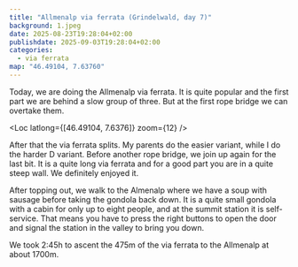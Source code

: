 ```yaml
---
title: "Allmenalp via ferrata (Grindelwald, day 7)"
background: 1.jpeg
date: 2025-08-23T19:28:04+02:00
publishdate: 2025-09-03T19:28:04+02:00
categories:
  - via ferrata
map: "46.49104, 7.63760"
---
```


Today, we are doing the Allmenalp via ferrata. It is quite popular and the first
part we are behind a slow group of three. But at the first rope bridge we can
overtake them.

<Loc latlong={[46.49104, 7.6376]} zoom={12} />

<Gallery>
  <Rimg src="1.jpeg" caption="The rock face with the via ferrata." />
  <Rimg src="4.jpeg" caption="First part of the via ferrata." />
  <Rimg src="8.jpeg" caption="The frist rope bridge." />
</Gallery>

After that the via ferrata splits. My parents do the easier variant, while I do
the harder D variant. Before another rope bridge, we join up again for the last
bit. It is a quite long via ferrata and for a good part you are in a quite steep
wall. We definitely enjoyed it.

<Pano2x src="1.jpeg" alt="View from the Allmenalp via ferrata." />

<Gallery large="true">
  <Rimg src="9.jpeg" caption="A rotating ladder in the easier variant." />
  <Rimg src="12.jpeg" alt="A rotating ladder in the easier variant." />
</Gallery>

<Gallery>
  <Rimg src="13.jpeg" caption="A short break." />
  <Rimg src="16.jpeg" caption="The harder D variant." />
  <Rimg
    src="17.jpeg"
    caption="Looking down the harder D variant towards my parents in the easier variant."
  />
  <Rimg src="18.jpeg" caption="My parents in the easier variant." />
</Gallery>

<Gallery large="true">
  <Rimg src="19.jpeg" alt="The easier variant." />
  <Rimg src="21.jpeg" alt="View from the Allmenalp via ferrata" />
</Gallery>

<Gallery>
  <Rimg src="22.jpeg" caption="Swiss flag along the harder route." />
  <Rimg src="23.jpeg" caption="Here the variants join together." />
  <Rimg src="28.jpeg" caption="The second rope bridge." />
</Gallery>

After topping out, we walk to the Almenalp where we have a soup with sausage
before taking the gondola back down. It is a quite small gondola with a cabin
for only up to eight people, and at the summit station it is self-service.
That means you have to press the right buttons to open the door and signal the
station in the valley to bring you down.

<Gallery>
  <Rimg src="30.jpeg" caption="The Allmenalp." />
  <Rimg src="32.jpeg" alt="View on the way toh the Allmenalp." />
</Gallery>

<Pano2x src="2.jpeg" alt="View on the way to the Allmenalp." />

We took 2:45h to ascent the 475m of the via ferrata to the Allmenalp at about 1700m.

<Nextday />
